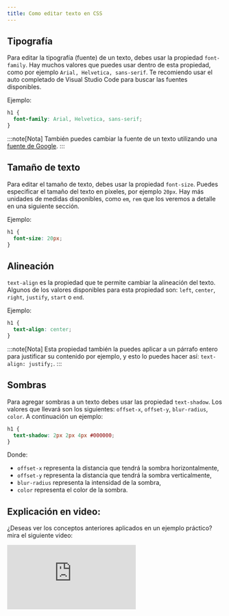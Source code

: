 ```yaml
---
title: Como editar texto en CSS
---
```


## Tipografía

Para editar la tipografía (fuente) de un texto, debes usar la propiedad `font-family`. Hay muchos valores que puedes usar dentro de esta propiedad, como por ejemplo `Arial, Helvetica, sans-serif`. Te recomiendo usar el auto completado de Visual Studio Code para buscar las fuentes disponibles.

Ejemplo:

```css
h1 {
  font-family: Arial, Helvetica, sans-serif;
}
```

:::note[Nota]
También puedes cambiar la fuente de un texto utilizando una [fuente de Google](https://fonts.google.com/).
:::

## Tamaño de texto

Para editar el tamaño de texto, debes usar la propiedad `font-size`. Puedes especificar el tamaño del texto en pixeles, por ejemplo `20px`. Hay más unidades de medidas disponibles, como `em`, `rem` que los veremos a detalle en una siguiente sección.

Ejemplo:

```css
h1 {
  font-size: 20px;
}
```

## Alineación

`text-align` es la propiedad que te permite cambiar la alineación del texto. Algunos de los valores disponibles para esta propiedad son: `left`, `center`, `right`, `justify`, `start` o `end`.

Ejemplo:

```css
h1 {
  text-align: center;
}
```

:::note[Nota]
Esta propiedad también la puedes aplicar a un párrafo entero para justificar su contenido por ejemplo, y esto lo puedes hacer así: `text-align: justify;`.
:::

## Sombras

Para agregar sombras a un texto debes usar las propiedad `text-shadow`. Los valores que llevará son los siguientes: `offset-x`, `offset-y`, `blur-radius`, `color`. A continuación un ejemplo:

```css
h1 {
  text-shadow: 2px 2px 4px #000000;
}
```

Donde:

- `offset-x` representa la distancia que tendrá la sombra horizontalmente,
- `offset-y` representa la distancia que tendrá la sombra verticalmente,
- `blur-radius` representa la intensidad de la sombra,
- `color` representa el color de la sombra.

## Explicación en video:

¿Deseas ver los conceptos anteriores aplicados en un ejemplo práctico? mira el siguiente video:

<iframe className='youtube-video' src="https://www.youtube.com/embed/4dAMMDPZUG4?si=HNao0oaT10S5mmwt" title="YouTube video player" frameBorder="0" allow="accelerometer; autoplay; clipboard-write; encrypted-media; gyroscope; picture-in-picture; web-share" referrerPolicy="strict-origin-when-cross-origin" allowFullScreen></iframe>

